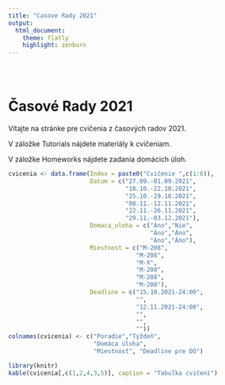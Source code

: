 ```yaml
---
title: "Casove Rady 2021"
output: 
  html_document:
    theme: flatly
    highlight: zenburn
---
```


<style type="text/css">
.title {
  display: none;
}

#getting-started img {
  margin-right: 10px;
}

</style>

<div class="row" style="padding-top: 30px;">
<div class="col-sm-6">

# **Časové Rady 2021**

Vítajte na stránke pre cvičenia z časových radov 2021.

V záložke Tutorials nájdete materiály k cvičeniam. 

V záložke Homeworks nájdete zadania domácich úloh.

```r

cvicenia <- data.frame(Index = paste0("Cvičenie ",c(1:6)),
                       Datum = c("27.09.-01.09.2021",
                                 "18.10.-22.10.2021",
                                 "25.10.-29.10.2021",
                                 "08.11.-12.11.2021",
                                 "22.11.-26.11.2021",
                                 "29.11.-03.12.2021"),
                       Domaca_uloha = c("Áno","Nie",
                                        "Áno","Áno",
                                        "Áno","Áno"),
                       Miestnost = c("M-208",
                                    "M-208",
                                    "M-X",
                                    "M-208",
                                    "M-208",
                                    "M-208"),
                       Deadline = c("15.10.2021-24:00",
                                    "",
                                    "12.11.2021-24:00",
                                    "",
                                    "",
                                    ""))
colnames(cvicenia) <- c("Poradie","Týždeň",
                        "Domáca úloha",
                        "Miestnosť", "Deadline pre DÚ")
```

```r
library(knitr)
kable(cvicenia[,c(1,2,4,3,5)], caption = "Tabuľka cvičení")
```

